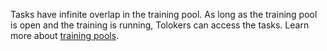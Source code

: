 <Cut title="Why do I have an infinite number of pages in the training pool?">

Tasks have infinite overlap in the training pool. As long as the training pool is open and the training is running, Tolokers can access the tasks. Learn more about [training pools](https://toloka.ai/en/docs/guide/concepts/train).

</Cut>